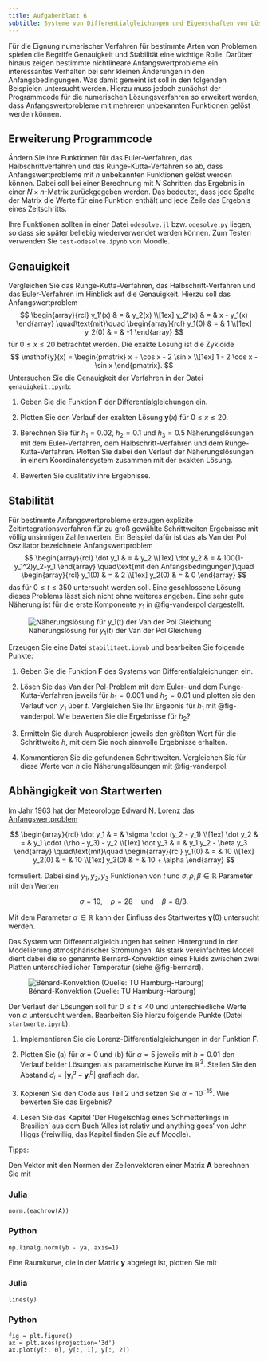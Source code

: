 ```yaml
---
title: Aufgabenblatt 6
subtitle: Systeme von Differentialgleichungen und Eigenschaften von Lösungsverfahren
---
```


\newcommand{\mtran}{^\top}
\newcommand{\R}{\mathbb{R}}

Für die Eignung numerischer Verfahren für bestimmte Arten von Problemen spielen die Begriffe Genauigkeit und Stabilität eine wichtige Rolle. Darüber hinaus zeigen bestimmte nichtlineare Anfangswertprobleme ein interessantes Verhalten bei sehr kleinen Änderungen in den Anfangsbedingungen. Was damit gemeint ist soll in den folgenden Beispielen untersucht werden. Hierzu muss jedoch zunächst der Programmcode für die numerischen Lösungsverfahren so erweitert werden, dass Anfangswertprobleme mit mehreren unbekannten Funktionen gelöst werden können.

## Erweiterung Programmcode

Ändern Sie ihre Funktionen für das Euler-Verfahren, das Halbschrittverfahren und das Runge-Kutta-Verfahren so ab, dass Anfangswertprobleme mit $n$ unbekannten Funktionen gelöst werden können. Dabei soll bei einer Berechnung mit $N$ Schritten das Ergebnis in einer $N \times n$-Matrix zurückgegeben werden. Das bedeutet, dass jede Spalte der Matrix die Werte für eine Funktion enthält und jede Zeile das Ergebnis eines Zeitschritts. 

Ihre Funktionen sollten in einer Datei `odesolve.jl` bzw. `odesolve.py` liegen, so dass sie später beliebig wiederverwendet werden können. Zum Testen verwenden Sie `test-odesolve.ipynb` von Moodle.

## Genauigkeit

Vergleichen Sie das Runge-Kutta-Verfahren, das Halbschritt-Verfahren und das Euler-Verfahren im Hinblick auf die Genauigkeit. Hierzu soll das Anfangswertproblem
$$
  \begin{array}{rcl}
    y_1'(x) & = & y_2(x) \\[1ex]
    y_2'(x) & = & x - y_1(x)
  \end{array}
  \quad\text{mit}\quad
  \begin{array}{rcl}
    y_1(0) & = & 1 \\[1ex]
    y_2(0) & = & -1
  \end{array}
$$
für $0 \leq x \leq 20$ betrachtet werden. Die exakte Lösung ist die Zykloide
$$
  \mathbf{y}(x)
  =
  \begin{pmatrix}
    x + \cos x - 2 \sin x \\[1ex]
    1 - 2 \cos x - \sin x
  \end{pmatrix}.
$$
Untersuchen Sie die Genauigkeit der Verfahren in der Datei `genauigkeit.ipynb`:

1. Geben Sie die Funktion $\mathbf{F}$ der Differentialgleichungen ein.

1. Plotten Sie den Verlauf der exakten Lösung $\mathbf{y}(x)$ für $0 \leq x \leq 20$.

1. Berechnen Sie für $h_1 = 0.02$, $h_2 = 0.1$ und $h_3 = 0.5$ Näherungslösungen mit dem Euler-Verfahren, dem Halbschritt-Verfahren und dem 
Runge-Kutta-Verfahren. Plotten Sie dabei den Verlauf der Näherungslösungen in einem Koordinatensystem zusammen mit der exakten Lösung.

1. Bewerten Sie qualitativ ihre Ergebnisse. 

## Stabilität

Für bestimmte Anfangswertprobleme erzeugen explizite Zeitintegrationsverfahren für zu groß gewählte Schrittweiten Ergebnisse mit völlig unsinnigen Zahlenwerten. Ein Beispiel dafür ist das als Van der Pol Oszillator bezeichnete Anfangswertproblem
$$
  \begin{array}{rcl}
    \dot y_1 & = & y_2 \\[1ex]
    \dot y_2 & = & 100(1-y_1^2)y_2-y_1
  \end{array}
  \quad\text{mit den Anfangsbedingungen}\quad
  \begin{array}{rcl}
    y_1(0) & = & 2 \\[1ex]
    y_2(0) & = & 0
  \end{array}
$$
das für $0 \leq t \leq 350$ untersucht werden soll. Eine geschlossene Lösung dieses Problems lässt sich nicht ohne weiteres angeben. Eine sehr gute Näherung ist für die erste Komponente $y_1$ in @fig-vanderpol dargestellt.

![Näherungslösung für $y_1(t)$ der Van der Pol Gleichung](bilder/vanderpol.svg){#fig-vanderpol}

Erzeugen Sie eine Datei `stabilitaet.ipynb` und bearbeiten Sie folgende Punkte:

1. Geben Sie die Funktion $\mathbf{F}$ des Systems von Differentialgleichungen ein.

1. Lösen Sie das Van der Pol-Problem mit dem Euler- und dem
  Runge-Kutta-Verfahren jeweils für $h_1 = 0.001$ und $h_2 = 0.01$ und plotten sie den Verlauf
  von $y_1$ über $t$. Vergleichen Sie Ihr Ergebnis für $h_1$ mit @fig-vanderpol. Wie bewerten Sie die Ergebnisse für $h_2$?

1. Ermitteln Sie durch Ausprobieren jeweils den größten Wert für
  die Schrittweite $h$, mit dem Sie noch sinnvolle Ergebnisse
  erhalten.

1. Kommentieren Sie die gefundenen Schrittweiten. Vergleichen Sie
  für diese Werte von $h$ die Näherungslösungen mit @fig-vanderpol.

## Abhängigkeit von Startwerten

Im Jahr 1963 hat der Meteorologe Edward N. Lorenz das [Anfangswertproblem](https://de.wikipedia.org/wiki/Lorenz-Attraktor) 

$$
  \begin{array}{rcl}
    \dot y_1 & = & \sigma \cdot (y_2 - y_1) \\[1ex]
    \dot y_2 & = & y_1 \cdot (\rho - y_3) - y_2 \\[1ex]
    \dot y_3 & = & y_1 y_2 - \beta y_3
  \end{array}
  \quad\text{mit}\quad
  \begin{array}{rcl}
    y_1(0) & = & 10 \\[1ex]
    y_2(0) & = & 10 \\[1ex]
    y_3(0) & = & 10 + \alpha
  \end{array}
$$

formuliert. Dabei sind $y_1, y_2, y_3$ Funktionen von $t$ und $\sigma, \rho, \beta \in \mathbb{R}$ Parameter mit den Werten

$$
  \sigma = 10, \quad \rho = 28 \quad \text{und} \quad \beta = 8/3.
$$

Mit dem Parameter $\alpha \in \mathbb{R}$ kann der Einfluss des Startwertes $\mathbf{y}(0)$ untersucht werden.

Das System von Differentialgleichungen hat seinen Hintergrund in der Modellierung atmosphärischer Strömungen. Als stark vereinfachtes Modell dient dabei die so genannte Bernard-Konvektion eines Fluids zwischen zwei Platten unterschiedlicher Temperatur (siehe @fig-bernard).

![Bénard-Konvektion (Quelle: TU Hamburg-Harburg)](bilder/benardkonvektion.png){#fig-bernard}

Der Verlauf der Lösungen soll für $0 \leq t \leq 40$ und unterschiedliche Werte von $\alpha$ untersucht werden. Bearbeiten Sie hierzu folgende Punkte (Datei `startwerte.ipynb`):

1. Implementieren Sie die Lorenz-Differentialgleichungen in der Funktion $\mathbf{F}$.

1. Plotten Sie (a) für $\alpha = 0$ und (b) für $\alpha = 5$ jeweils mit $h = 0.01$ den Verlauf beider Lösungen als parametrische Kurve im $\mathbb{R}^3$. Stellen Sie den Abstand $d_i = |\mathbf{y}^a_i - \mathbf{y}^b_i|$ grafisch dar. 

1. Kopieren Sie den Code aus Teil 2 und setzen Sie $\alpha = 10^{-15}$. Wie bewerten Sie das Ergebnis?

1. Lesen Sie das Kapitel 'Der Flügelschlag eines Schmetterlings in Brasilien' aus dem Buch 'Alles ist relativ und anything goes' von John Higgs (freiwillig, das Kapitel finden Sie auf Moodle).

Tipps: 

Den Vektor mit den Normen der Zeilenvektoren einer Matrix $\mathbf{A}$ berechnen Sie mit

::: {.panel-tabset}
### Julia
```.julia
norm.(eachrow(A))
```
### Python
```.python
np.linalg.norm(yb - ya, axis=1)
```
:::

Eine Raumkurve, die in der Matrix $\mathbf{y}$ abgelegt ist, plotten Sie mit

::: {.panel-tabset}
### Julia
```.julia
lines(y)
```
### Python
```.python
fig = plt.figure()
ax = plt.axes(projection='3d')
ax.plot(y[:, 0], y[:, 1], y[:, 2])
```
:::






